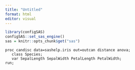```yaml
---
title: "Untitled"
format: html
editor: visual
---
```


```r
library(configSAS)
configSAS::set_sas_engine()
sas = knitr::opts_chunk$get("sas")
```

```sas
proc candisc data=sashelp.iris out=outcan distance anova;
   class Species;
   var SepalLength SepalWidth PetalLength PetalWidth;
run;
```
